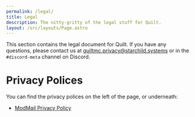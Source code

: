 ```yaml
---
permalink: /legal/
title: Legal
description: The nitty-gritty of the legal stuff for Quilt.
layout: /src/layouts/Page.astro
---
```


This section contains the legal document for Quilt. If you have any questions,
please contact us at [quiltmc.privacy@starchild.systems](mailto:quiltmc.privacy@starchild.systems)
or in the `#discord-meta` channel on Discord.

# Privacy Polices

You can find the privacy polices on the left of the page, or underneath:
* [ModMail Privacy Policy](/en/legal/modmail-privacy-policy/)
